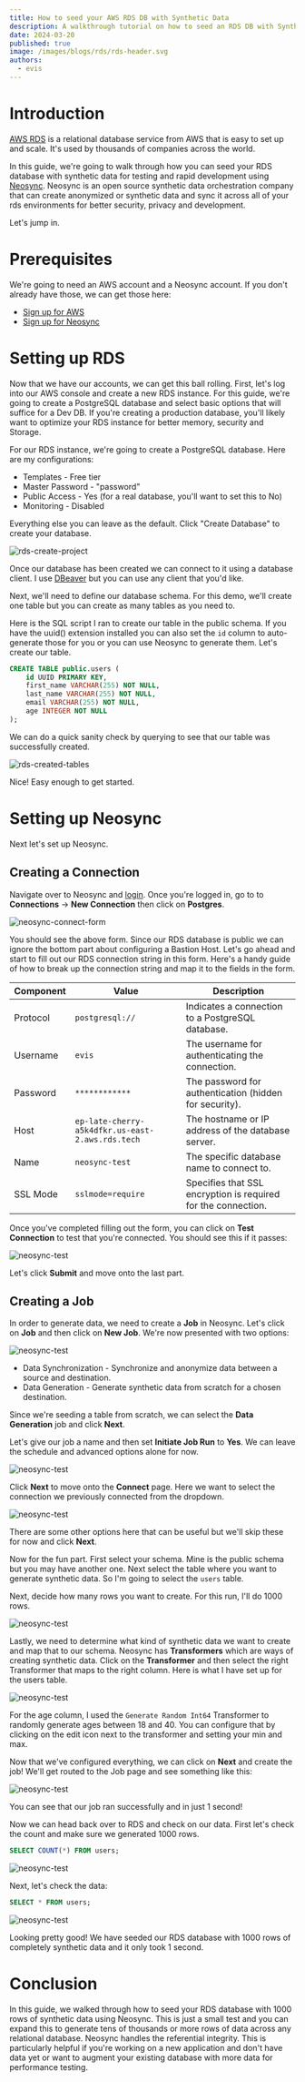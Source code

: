 ```yaml
---
title: How to seed your AWS RDS DB with Synthetic Data
description: A walkthrough tutorial on how to seed an RDS DB with Synthetic Data
date: 2024-03-20
published: true
image: /images/blogs/rds/rds-header.svg
authors:
  - evis
---
```


# Introduction

[AWS RDS](https://aws.amazon.com/rds/) is a relational database service from AWS that is easy to set up and scale. It's used by thousands of companies across the world.

In this guide, we're going to walk through how you can seed your RDS database with synthetic data for testing and rapid development using [Neosync](https://neosync.dev). Neosync is an open source synthetic data orchestration company that can create anonymized or synthetic data and sync it across all of your rds environments for better security, privacy and development.

Let's jump in.

# Prerequisites

We're going to need an AWS account and a Neosync account. If you don't already have those, we can get those here:

- [Sign up for AWS](https://aws.amazon.com/rds/)
- [Sign up for Neosync](https://neosync.dev)

# Setting up RDS

Now that we have our accounts, we can get this ball rolling. First, let's log into our AWS console and create a new RDS instance. For this guide, we're going to create a PostgreSQL database and select basic options that will suffice for a Dev DB. If you're creating a production database, you'll likely want to optimize your RDS instance for better memory, security and Storage.

For our RDS instance, we're going to create a PostgreSQL database. Here are my configurations:

- Templates - Free tier
- Master Password - "password"
- Public Access - Yes (for a real database, you'll want to set this to No)
- Monitoring - Disabled

Everything else you can leave as the default. Click "Create Database" to create your database.

![rds-create-project](/images/blogs/rds/rds-create.png)

Once our database has been created we can connect to it using a database client. I use [DBeaver](https://dbeaver.io/) but you can use any client that you'd like.

Next, we'll need to define our database schema. For this demo, we'll create one table but you can create as many tables as you need to.

Here is the SQL script I ran to create our table in the public schema. If you have the uuid() extension installed you can also set the `id` column to auto-generate those for you or you can use Neosync to generate them. Let's create our table.

```sql
CREATE TABLE public.users (
    id UUID PRIMARY KEY,
    first_name VARCHAR(255) NOT NULL,
    last_name VARCHAR(255) NOT NULL,
    email VARCHAR(255) NOT NULL,
    age INTEGER NOT NULL
);
```

We can do a quick sanity check by querying to see that our table was successfully created.

![rds-created-tables](/images/blogs/rds/rds-table-create.png)

Nice! Easy enough to get started.

# Setting up Neosync

Next let's set up Neosync.

## Creating a Connection

Navigate over to Neosync and [login](https://app.neosync.dev). Once you're logged in, go to to **Connections** -> **New Connection** then click on **Postgres**.

![neosync-connect-form](/images/blogs/neon/connectform.png)

You should see the above form. Since our RDS database is public we can ignore the bottom part about configuring a Bastion Host. Let's go ahead and start to fill out our RDS connection string in this form. Here's a handy guide of how to break up the connection string and map it to the fields in the form.

| Component | Value                                            | Description                                                   |
| --------- | ------------------------------------------------ | ------------------------------------------------------------- |
| Protocol  | `postgresql://`                                  | Indicates a connection to a PostgreSQL database.              |
| Username  | `evis`                                           | The username for authenticating the connection.               |
| Password  | `************`                                   | The password for authentication (hidden for security).        |
| Host      | `ep-late-cherry-a5k4dfkr.us-east-2.aws.rds.tech` | The hostname or IP address of the database server.            |
| Name      | `neosync-test`                                   | The specific database name to connect to.                     |
| SSL Mode  | `sslmode=require`                                | Specifies that SSL encryption is required for the connection. |

Once you've completed filling out the form, you can click on **Test Connection** to test that you're connected. You should see this if it passes:

![neosync-test](/images/blogs/neon/neon-test.png)

Let's click **Submit** and move onto the last part.

## Creating a Job

In order to generate data, we need to create a **Job** in Neosync. Let's click on **Job** and then click on **New Job**. We're now presented with two options:

![neosync-test](/images/blogs/neon/data-gen.png)

- Data Synchronization - Synchronize and anonymize data between a source and destination.
- Data Generation - Generate synthetic data from scratch for a chosen destination.

Since we're seeding a table from scratch, we can select the **Data Generation** job and click **Next**.

Let's give our job a name and then set **Initiate Job Run** to **Yes**. We can leave the schedule and advanced options alone for now.

![neosync-test](/images/blogs/rds/rds-gen-define.png)

Click **Next** to move onto the **Connect** page. Here we want to select the connection we previously connected from the dropdown.

![neosync-test](/images/blogs/rds/rds-connect.png)

There are some other options here that can be useful but we'll skip these for now and click **Next**.

Now for the fun part. First select your schema. Mine is the public schema but you may have another one. Next select the table where you want to generate synthetic data. So I'm going to select the `users` table.

Next, decide how many rows you want to create. For this run, I'll do 1000 rows.

![neosync-test](/images/blogs/neon/data-gen-setup.png)

Lastly, we need to determine what kind of synthetic data we want to create and map that to our schema. Neosync has **Transformers** which are ways of creating synthetic data. Click on the **Transformer** and then select the right Transformer that maps to the right column. Here is what I have set up for the users table.

![neosync-test](/images/blogs/neon/data-gen-schema.png)

For the age column, I used the `Generate Random Int64` Transformer to randomly generate ages between 18 and 40. You can configure that by clicking on the edit icon next to the transformer and setting your min and max.

Now that we've configured everything, we can click on **Next** and create the job! We'll get routed to the Job page and see something like this:

![neosync-test](/images/blogs/rds/rds-success-job.png)

You can see that our job ran successfully and in just 1 second!

Now we can head back over to RDS and check on our data. First let's check the count and make sure we generated 1000 rows.

```sql
SELECT COUNT(*) FROM users;
```

![neosync-test](/images/blogs/rds/rds-data-count.png)

Next, let's check the data:

```sql
SELECT * FROM users;
```

![neosync-test](/images/blogs/rds/rds-data.png)

Looking pretty good! We have seeded our RDS database with 1000 rows of completely synthetic data and it only took 1 second.

# Conclusion

In this guide, we walked through how to seed your RDS database with 1000 rows of synthetic data using Neosync. This is just a small test and you can expand this to generate tens of thousands or more rows of data across any relational database. Neosync handles the referential integrity. This is particularly helpful if you're working on a new application and don't have data yet or want to augment your existing database with more data for performance testing.

